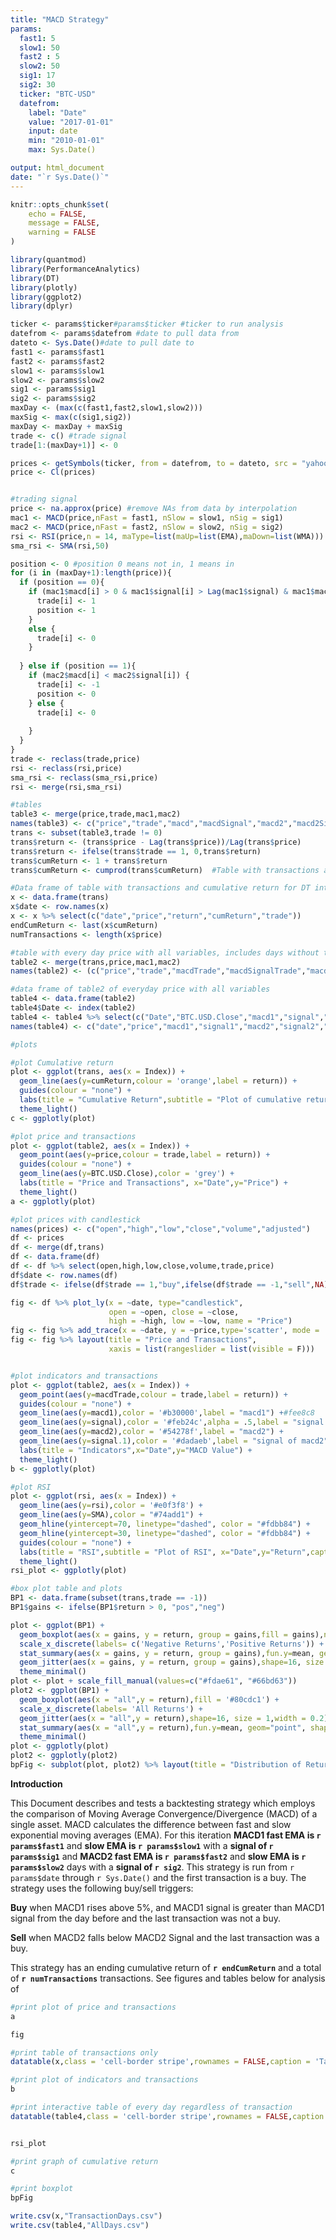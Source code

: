 ```yaml
---
title: "MACD Strategy"
params:
  fast1: 5
  slow1: 50
  fast2 : 5
  slow2: 50
  sig1: 17
  sig2: 30
  ticker: "BTC-USD"
  datefrom:
    label: "Date"
    value: "2017-01-01"
    input: date
    min: "2010-01-01"
    max: Sys.Date()

output: html_document
date: "`r Sys.Date()`"
---
```

```r
knitr::opts_chunk$set(
	echo = FALSE,
	message = FALSE,
	warning = FALSE
)
```
```r
library(quantmod)
library(PerformanceAnalytics)
library(DT)
library(plotly)
library(ggplot2)
library(dplyr)

ticker <- params$ticker#params$ticker #ticker to run analysis
datefrom <- params$datefrom #date to pull data from
dateto <- Sys.Date()#date to pull date to
fast1 <- params$fast1
fast2 <- params$fast2
slow1 <- params$slow1
slow2 <- params$slow2
sig1 <- params$sig1
sig2 <- params$sig2
maxDay <- (max(c(fast1,fast2,slow1,slow2)))
maxSig <- max(c(sig1,sig2))
maxDay <- maxDay + maxSig
trade <- c() #trade signal
trade[1:(maxDay+1)] <- 0
```

```r
prices <- getSymbols(ticker, from = datefrom, to = dateto, src = "yahoo", auto.assign = FALSE)
price <- Cl(prices)


#trading signal
price <- na.approx(price) #remove NAs from data by interpolation
mac1 <- MACD(price,nFast = fast1, nSlow = slow1, nSig = sig1)
mac2 <- MACD(price,nFast = fast2, nSlow = slow2, nSig = sig2)
rsi <- RSI(price,n = 14, maType=list(maUp=list(EMA),maDown=list(WMA)))
sma_rsi <- SMA(rsi,50)

position <- 0 #position 0 means not in, 1 means in
for (i in (maxDay+1):length(price)){
  if (position == 0){
    if (mac1$macd[i] > 0 & mac1$signal[i] > Lag(mac1$signal) & mac1$macd[i] > 5){
      trade[i] <- 1
      position <- 1
    }
    else {
      trade[i] <- 0
    }
    
  } else if (position == 1){
    if (mac2$macd[i] < mac2$signal[i]) {
      trade[i] <- -1
      position <- 0
    } else {
      trade[i] <- 0
      
    }
  }
}
trade <- reclass(trade,price)
rsi <- reclass(rsi,price)
sma_rsi <- reclass(sma_rsi,price)
rsi <- merge(rsi,sma_rsi)
```

```r
#tables
table3 <- merge(price,trade,mac1,mac2)
names(table3) <- c("price","trade","macd","macdSignal","macd2","macd2Signal")
trans <- subset(table3,trade != 0)
trans$return <- (trans$price - Lag(trans$price))/Lag(trans$price) 
trans$return <- ifelse(trans$trade == 1, 0,trans$return)
trans$cumReturn <- 1 + trans$return
trans$cumReturn <- cumprod(trans$cumReturn)  #Table with transactions and cumulative return

#Data frame of table with transactions and cumulative return for DT interactive Table
x <- data.frame(trans)
x$date <- row.names(x)
x <- x %>% select(c("date","price","return","cumReturn","trade"))
endCumReturn <- last(x$cumReturn)
numTransactions <- length(x$price)

#table with every day price with all variables, includes days without transactions
table2 <- merge(trans,price,mac1,mac2)
names(table2) <- (c("price","trade","macdTrade","macdSignalTrade","macd2Trade","macd2SignalTrade","return","cumReturn","BTC.USD.Close","macd1","signal","macd2","signal.1"))

#data frame of table2 of everyday price with all variables
table4 <- data.frame(table2)
table4$Date <- index(table2)
table4 <- table4 %>% select(c("Date","BTC.USD.Close","macd1","signal","macd2","signal.1","price","trade","return","cumReturn"))
names(table4) <- c("date","price","macd1","signal1","macd2","signal2","priceTraded","trade","return","cumReturn")
```
```r
#plots

#plot Cumulative return
plot <- ggplot(trans, aes(x = Index)) + 
  geom_line(aes(y=cumReturn,colour = 'orange',label = return)) +
  guides(colour = "none") + 
  labs(title = "Cumulative Return",subtitle = "Plot of cumulative return", x="Date",y="Return",caption="*Trade value of 1 signals a buy, -1 signals a sell.") +
  theme_light()
c <- ggplotly(plot)

#plot price and transactions
plot <- ggplot(table2, aes(x = Index)) + 
  geom_point(aes(y=price,colour = trade,label = return)) +
  guides(colour = "none") + 
  geom_line(aes(y=BTC.USD.Close),color = 'grey') +
  labs(title = "Price and Transactions", x="Date",y="Price") +
  theme_light()
a <- ggplotly(plot)

#plot prices with candlestick
names(prices) <- c("open","high","low","close","volume","adjusted")
df <- prices
df <- merge(df,trans) 
df <- data.frame(df)
df <- df %>% select(open,high,low,close,volume,trade,price)
df$date <- row.names(df)
df$trade <- ifelse(df$trade == 1,"buy",ifelse(df$trade == -1,"sell",NA))

fig <- df %>% plot_ly(x = ~date, type="candlestick",
                      open = ~open, close = ~close,
                      high = ~high, low = ~low, name = "Price") 
fig <- fig %>% add_trace(x = ~date, y = ~price,type='scatter', mode = 'markers',symbol = "triangle",name = "trades",color = ~trade,colors = c("blue","black"),size = 10)
fig <- fig %>% layout(title = "Price and Transactions",
                      xaxis = list(rangeslider = list(visible = F)))


#plot indicators and transactions
plot <- ggplot(table2, aes(x = Index)) + 
  geom_point(aes(y=macdTrade,colour = trade,label = return)) +
  guides(colour = "none") + 
  geom_line(aes(y=macd1),color = '#b30000',label = "macd1") +#fee8c8
  geom_line(aes(y=signal),color = '#feb24c',alpha = .5,label = "signal of macd1") +
  geom_line(aes(y=macd2),color = '#54278f',label = "macd2") +
  geom_line(aes(y=signal.1),color = '#dadaeb',label = "signal of macd2") +
  labs(title = "Indicators",x="Date",y="MACD Value") +
  theme_light()
b <- ggplotly(plot)

#plot RSI
plot <- ggplot(rsi, aes(x = Index)) + 
  geom_line(aes(y=rsi),color = '#e0f3f8') +
  geom_line(aes(y=SMA),color = "#74add1") +
  geom_hline(yintercept=70, linetype="dashed", color = "#fdbb84") +
  geom_hline(yintercept=30, linetype="dashed", color = "#fdbb84") +
  guides(colour = "none") + 
  labs(title = "RSI",subtitle = "Plot of RSI", x="Date",y="Return",caption="*Trade value of 1 signals a buy, -1 signals a sell.") +
  theme_light()
rsi_plot <- ggplotly(plot)

#box plot table and plots
BP1 <- data.frame(subset(trans,trade == -1))
BP1$gains <- ifelse(BP1$return > 0, "pos","neg")

plot <- ggplot(BP1) + 
  geom_boxplot(aes(x = gains, y = return, group = gains,fill = gains),notch = F) +
  scale_x_discrete(labels= c('Negative Returns','Positive Returns')) +
  stat_summary(aes(x = gains, y = return, group = gains),fun.y=mean, geom="point", shape=8, size=2,color = 'red') + 
  geom_jitter(aes(x = gains, y = return, group = gains),shape=16, size = 1,width = 0.2) +
  theme_minimal()
plot <- plot + scale_fill_manual(values=c("#fdae61", "#66bd63"))
plot2 <- ggplot(BP1) +
  geom_boxplot(aes(x = "all",y = return),fill = '#80cdc1') +
  scale_x_discrete(labels= 'All Returns') +
  geom_jitter(aes(x = "all",y = return),shape=16, size = 1,width = 0.2) +
  stat_summary(aes(x = "all",y = return),fun.y=mean, geom="point", shape=8, size=2,color = "red") + 
  theme_minimal()
plot <- ggplotly(plot)
plot2 <- ggplotly(plot2)
bpFig <- subplot(plot, plot2) %>% layout(title = "Distribution of Returns")

```
**Introduction**

This Document describes and tests a backtesting strategy which employs the comparison of Moving Average Convergence/Divergence (MACD) of a single asset. MACD calculates the difference between fast and slow exponential moving averages (EMA). For this iteration **MACD1 fast EMA is `r params$fast1`** and **slow EMA is `r params$slow1`** with a **signal of `r params$sig1`** and **MACD2 fast EMA is `r params$fast2`** and **slow EMA is `r params$slow2`** days with a **signal of `r sig2`**. This strategy is run from `r params$date` through `r Sys.Date()` and the first transaction is a buy. The strategy uses the following buy/sell triggers:

**Buy** when MACD1 rises above 5%, and MACD1 signal is greater than MACD1 signal from the day before and the last transaction was not a buy. 

**Sell** when MACD2 falls below MACD2 Signal and the last transaction was a buy. 

This strategy has an ending cumulative return of **`r endCumReturn`** and a total of **`r numTransactions`** transactions. See figures and tables below for analysis of
```r
#print plot of price and transactions
a

fig

#print table of transactions only
datatable(x,class = 'cell-border stripe',rownames = FALSE,caption = 'Table 1: Showing only days for which a transaction was carried out.',filter= 'top',options = list(autowidth=T))

#print plot of indicators and transactions
b

#print interactive table of every day regardless of transaction
datatable(table4,class = 'cell-border stripe',rownames = FALSE,caption = 'Table 1: Showing all days regardless of transaction',filter= 'top',options = list(autowidth=T))


rsi_plot

#print graph of cumulative return
c

#print boxplot
bpFig

write.csv(x,"TransactionDays.csv")
write.csv(table4,"AllDays.csv")
```
